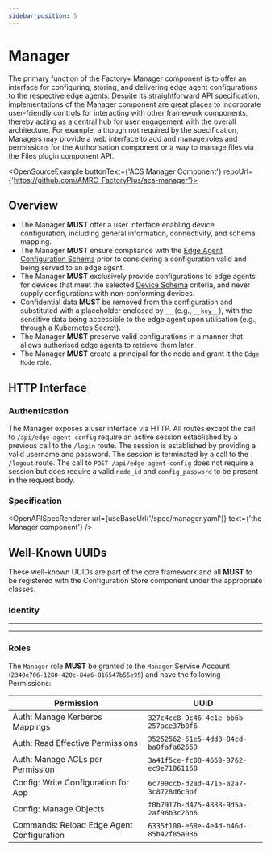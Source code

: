 ```yaml
---
sidebar_position: 5
---
```



# Manager

The primary function of the Factory+ Manager component is to offer an interface for configuring, storing, and delivering edge agent configurations to the respective edge agents. Despite its straightforward API specification, implementations of the Manager component are great places to incorporate user-friendly controls for interacting with other framework components, thereby acting as a central hub for user engagement with the overall architecture. For example, although not required by the specification, Managers may provide a web interface to add and manage roles and permissions for the Authorisation component or a way to manage files via the Files plugin component API.

<OpenSourceExample buttonText={'ACS Manager Component'} repoUrl={'https://github.com/AMRC-FactoryPlus/acs-manager'}></OpenSourceExample>

## Overview

<CentralCluster hilite="manager"/>

- The Manager **MUST** offer a user interface enabling device configuration, including general information, connectivity, and schema mapping.
- The Manager **MUST** ensure compliance with the [Edge Agent Configuration Schema](https://github.com/AMRC-FactoryPlus/schemas/blob/main/Edge_Agent_Config.json) prior to considering a configuration valid and being served to an edge agent.
- The Manager **MUST** exclusively provide configurations to edge agents for devices that meet the selected [Device Schema](/docs/schemas) criteria, and never supply configurations with non-conforming devices.
- Confidential data **MUST** be removed from the configuration and substituted with a placeholder enclosed by `__` (e.g., `__key__`), with the sensitive data being accessible to the edge agent upon utilisation (e.g., through a Kubernetes Secret).
- The Manager **MUST** preserve valid configurations in a manner that allows authorised edge agents to retrieve them later.
- The Manager **MUST** create a principal for the node and grant it the `Edge Node` role.

## HTTP Interface

### Authentication

The Manager exposes a user interface via HTTP. All routes except the call to `/api/edge-agent-config` require an active session established by a previous call to the `/login` route. The session is established by providing a valid username and password. The session is terminated by a call to the `/logout` route. The call to `POST /api/edge-agent-config` does not require a session but does require a valid `node_id` and `config_password` to be present in the request body.

### Specification

<OpenAPISpecRenderer url={useBaseUrl('/spec/manager.yaml')} text={'the Manager component'} />

## Well-Known UUIDs

These well-known UUIDs are part of the core framework and all **MUST** to be registered with the Configuration Store component under the appropriate classes.

### Identity

<WellKnownUUID type='Service Function' name='Manager'
               uuid='12a5d324-0944-4c7a-a481-6cb01b40fb38'
               description='Manager Component service function'/>

---

<WellKnownUUID type='Service Account' name='Manager'
               uuid='2340e706-1280-420c-84a6-016547b55e95'
               description='The client identity of the Manager Component used to communicate with other services'/>

---

### Roles

<Permission type='Role' name='Manager'
            description='A Role for the Manager component'
            uuid='29b569d4-ab5d-40d2-b442-d556d531b25e'/>

The `Manager` role **MUST** be granted to the `Manager` Service Account (`2340e706-1280-420c-84a6-016547b55e95`) and have the following Permissions:

| Permission                                | UUID                                   |
|-------------------------------------------|----------------------------------------|
| Auth: Manage Kerberos Mappings            | `327c4cc8-9c46-4e1e-bb6b-257ace37b0f6` |
| Auth: Read Effective Permissions          | `35252562-51e5-4dd8-84cd-ba0fafa62669` |
| Auth: Manage ACLs per Permission          | `3a41f5ce-fc08-4669-9762-ec9e71061168` |
| Config: Write Configuration for App       | `6c799ccb-d2ad-4715-a2a7-3c8728d6c0bf` |
| Config: Manage Objects                    | `f0b7917b-d475-4888-9d5a-2af96b3c26b6` |
| Commands: Reload Edge Agent Configuration | `6335f100-e68e-4e4d-b46d-85b42f85a036` |
